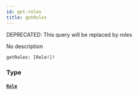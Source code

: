 ```yaml
---
id: get-roles
title: getRoles
---
```


<span class="badge badge--warning">DEPRECATED: This query will be replaced by roles</span>

No description

```graphql
getRoles: [Role!]!

```

### Type

#### [`Role`](/docs/graphql/objects/role)
